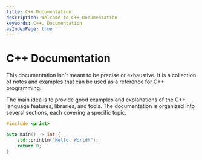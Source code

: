 ```yaml
---
title: C++ Documentation
description: Welcome to C++ Documentation
keywords: C++, Documentation
asIndexPage: true
---
```


# C++ Documentation

This documentation isn't meant to be precise or exhaustive. It is a collection of notes and examples
that can be used as a reference for C++ programming.

The main idea is to provide good examples and explanations of the C++ language features, libraries, and
tools. The documentation is organized into several sections, each covering a specific topic.


```cpp filename="hello.cpp" copy showLineNumbers
#include <print>

auto main() -> int {
	std::println("Hello, World!");
	return 0;
}
```